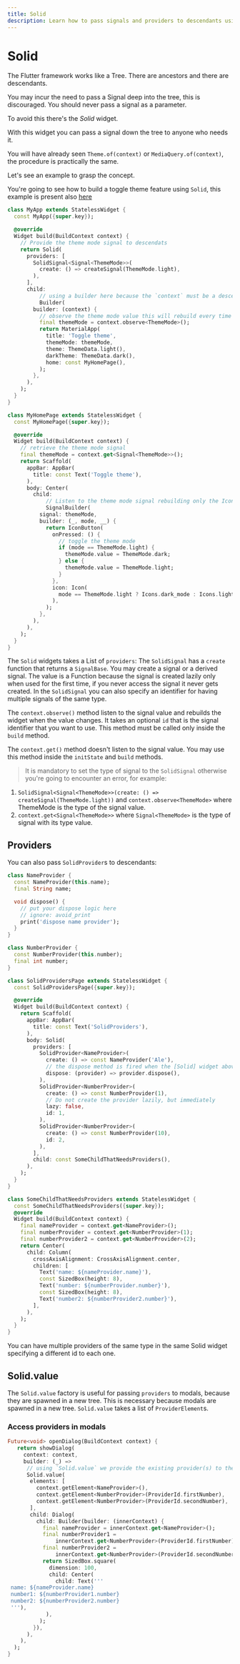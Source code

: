 ```yaml
---
title: Solid
description: Learn how to pass signals and providers to descendants using the Solid widget
---
```


# Solid

The Flutter framework works like a Tree. There are ancestors and there are descendants.

You may incur the need to pass a Signal deep into the tree, this is discouraged.
You should never pass a signal as a parameter.

To avoid this there's the _Solid_ widget.

With this widget you can pass a signal down the tree to anyone who needs it.

You will have already seen `Theme.of(context)` or `MediaQuery.of(context)`, the procedure is practically the same.

Let's see an example to grasp the concept.

You're going to see how to build a toggle theme feature using `Solid`, this example is present also [here](/examples/toggle-theme)

```dart
class MyApp extends StatelessWidget {
  const MyApp({super.key});

  @override
  Widget build(BuildContext context) {
    // Provide the theme mode signal to descendats
    return Solid(
      providers: [
        SolidSignal<Signal<ThemeMode>>(
          create: () => createSignal(ThemeMode.light),
        ),
      ],
      child:
          // using a builder here because the `context` must be a descendant of [Solid]
          Builder(
        builder: (context) {
          // observe the theme mode value this will rebuild every time the themeMode signal changes.
          final themeMode = context.observe<ThemeMode>();
          return MaterialApp(
            title: 'Toggle theme',
            themeMode: themeMode,
            theme: ThemeData.light(),
            darkTheme: ThemeData.dark(),
            home: const MyHomePage(),
          );
        },
      ),
    );
  }
}

class MyHomePage extends StatelessWidget {
  const MyHomePage({super.key});

  @override
  Widget build(BuildContext context) {
    // retrieve the theme mode signal
    final themeMode = context.get<Signal<ThemeMode>>();
    return Scaffold(
      appBar: AppBar(
        title: const Text('Toggle theme'),
      ),
      body: Center(
        child:
            // Listen to the theme mode signal rebuilding only the IconButton
            SignalBuilder(
          signal: themeMode,
          builder: (_, mode, __) {
            return IconButton(
              onPressed: () {
                // toggle the theme mode
                if (mode == ThemeMode.light) {
                  themeMode.value = ThemeMode.dark;
                } else {
                  themeMode.value = ThemeMode.light;
                }
              },
              icon: Icon(
                mode == ThemeMode.light ? Icons.dark_mode : Icons.light_mode,
              ),
            );
          },
        ),
      ),
    );
  }
}
```

The `Solid` widgets takes a List of `providers`:
The `SolidSignal` has a `create` function that returns a `SignalBase`. You may create a signal or a derived signal. The value is a Function because the signal is created lazily only when used for the first time, if you never access the signal it never gets created.
In the `SolidSignal` you can also specify an identifier for having multiple signals of the same type.

The `context.observe()` method listen to the signal value and rebuilds the widget when the value changes. It takes an optional `id` that is the signal identifier that you want to use. This method must be called only inside the `build` method.

The `context.get()` method doesn't listen to the signal value. You may use this method inside the `initState` and `build` methods.

> It is mandatory to set the type of signal to the `SolidSignal` otherwise you're going to encounter an error, for example:

1. `SolidSignal<Signal<ThemeMode>>(create: () => createSignal(ThemeMode.light))` and `context.observe<ThemeMode>` where ThemeMode is the type of the signal value.
2. `context.get<Signal<ThemeMode>>` where `Signal<ThemeMode>` is the type of signal with its type value.

## Providers

You can also pass `SolidProvider`s to descendants:

```dart
class NameProvider {
  const NameProvider(this.name);
  final String name;

  void dispose() {
    // put your dispose logic here
    // ignore: avoid_print
    print('dispose name provider');
  }
}

class NumberProvider {
  const NumberProvider(this.number);
  final int number;
}

class SolidProvidersPage extends StatelessWidget {
  const SolidProvidersPage({super.key});

  @override
  Widget build(BuildContext context) {
    return Scaffold(
      appBar: AppBar(
        title: const Text('SolidProviders'),
      ),
      body: Solid(
        providers: [
          SolidProvider<NameProvider>(
            create: () => const NameProvider('Ale'),
            // the dispose method is fired when the [Solid] widget above is removed from the widget tree.
            dispose: (provider) => provider.dispose(),
          ),
          SolidProvider<NumberProvider>(
            create: () => const NumberProvider(1),
            // Do not create the provider lazily, but immediately
            lazy: false,
            id: 1,
          ),
          SolidProvider<NumberProvider>(
            create: () => const NumberProvider(10),
            id: 2,
          ),
        ],
        child: const SomeChildThatNeedsProviders(),
      ),
    );
  }
}

class SomeChildThatNeedsProviders extends StatelessWidget {
  const SomeChildThatNeedsProviders({super.key});
  @override
  Widget build(BuildContext context) {
    final nameProvider = context.get<NameProvider>();
    final numberProvider = context.get<NumberProvider>(1);
    final numberProvider2 = context.get<NumberProvider>(2);
    return Center(
      child: Column(
        crossAxisAlignment: CrossAxisAlignment.center,
        children: [
          Text('name: ${nameProvider.name}'),
          const SizedBox(height: 8),
          Text('number: ${numberProvider.number}'),
          const SizedBox(height: 8),
          Text('number2: ${numberProvider2.number}'),
        ],
      ),
    );
  }
}
```
<Info>You can have multiple providers of the same type in the same Solid widget specifying a different id to each one.</Info>

## Solid.value

The `Solid.value` factory is useful for passing `providers`
to modals, because they are spawned in a new tree.
This is necessary because modals are spawned in a new tree.
`Solid.value` takes a list of `ProviderElement`s.

### Access providers in modals

```dart
Future<void> openDialog(BuildContext context) {
   return showDialog(
     context: context,
     builder: (_) =>
      // using `Solid.value` we provide the existing provider(s) to the dialog
      Solid.value(
       elements: [
         context.getElement<NameProvider>(),
         context.getElement<NumberProvider>(ProviderId.firstNumber),
         context.getElement<NumberProvider>(ProviderId.secondNumber),
       ],
       child: Dialog(
         child: Builder(builder: (innerContext) {
           final nameProvider = innerContext.get<NameProvider>();
           final numberProvider1 =
               innerContext.get<NumberProvider>(ProviderId.firstNumber);
           final numberProvider2 =
               innerContext.get<NumberProvider>(ProviderId.secondNumber);
           return SizedBox.square(
             dimension: 100,
             child: Center(
               child: Text('''
 name: ${nameProvider.name}
 number1: ${numberProvider1.number}
 number2: ${numberProvider2.number}
 '''),
            ),
          );
        }),
      ),
    ),
  );
}
